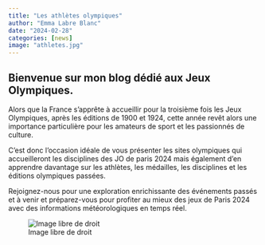 ```yaml
---
title: "Les athlètes olympiques"
author: "Emma Labre Blanc"
date: "2024-02-28"
categories: [news]
image: "athletes.jpg"
---
```


## Bienvenue sur mon blog dédié aux Jeux Olympiques.

Alors que la France s'apprête à accueillir pour la troisième fois les Jeux Olympiques, après les éditions de 1900 et 1924, cette année revêt alors une importance particulière pour les amateurs de sport et les passionnés de culture.

C'est donc l'occasion idéale de vous présenter les sites olympiques qui accueilleront les disciplines des JO de paris 2024 mais également d'en apprendre davantage sur les athlètes, les médailles, les disciplines et les éditions olympiques passées.

Rejoignez-nous pour une exploration enrichissante des événements passés et à venir et préparez-vous pour profiter au mieux des jeux de Paris 2024 avec des informations météorologiques en temps réel.

![Image libre de droit](athletes.jpg)
